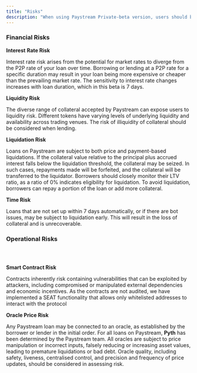 ```yaml
---
title: "Risks"
description: "When using Paystream Private-beta version, users should be aware of these issues"
---
```


### Financial Risks

**Interest** **Rate Risk**

Interest rate risk arises from the potential for market rates to diverge from the P2P rate of your loan over time. Borrowing or lending at a P2P rate for a specific duration may result in your loan being more expensive or cheaper than the prevailing market rate. The sensitivity to interest rate changes increases with loan duration, which in this beta is 7 days.[**​**](https://docs.loopscale.com/resources/risks-and-security#liquidity-risk)

**Liquidity Risk**

The diverse range of collateral accepted by Paystream can expose users to liquidity risk. Different tokens have varying levels of underlying liquidity and availability across trading venues. The risk of illiquidity of collateral should be considered when lending.

**Liquidation Risk**

Loans on Paystream are subject to both price and payment-based liquidations. If the collateral value relative to the principal plus accrued interest falls below the liquidation threshold, the collateral may be seized. In such cases, repayments made will be forfeited, and the collateral will be transferred to the liquidator. Borrowers should closely monitor their LTV ratio, as a ratio of 0% indicates eligibility for liquidation. To avoid liquidation, borrowers can repay a portion of the loan or add more collateral.

**Time Risk**

Loans that are not set up within 7 days automatically, or if there are bot issues, may be subject to liquidation early. This will result in the loss of collateral and is unrecoverable.

### **Operational Risks**

### [**​**](https://docs.loopscale.com/resources/risks-and-security#smart-contract-risk)

**Smart Contract Risk**

Contracts inherently risk containing vulnerabilities that can be exploited by attackers, including compromised or manipulated external dependencies and economic incentives. As the contracts are not audited, we have implemented a SEAT functionality that allows only whitelisted addresses to interact with the protocol

**Oracle Price Risk**

Any Paystream loan may be connected to an oracle, as established by the borrower or lender in the initial order. For all loans on Paystream, **Pyth** has been determined by the Paystream team. All oracles are subject to price manipulation or incorrect inputs, falsely reducing or increasing asset values, leading to premature liquidations or bad debt. Oracle quality, including safety, liveness, centralised control, and precision and frequency of price updates, should be considered in assessing risk.

